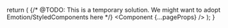 

  return (
    <SiteProvider>
      <LocaleProvider i18nData={pageProps.i18nData}>
        <NodeDataProvider nodeVersionData={pageProps.nodeVersionData}>
          <MotionConfig reducedMotion="user">
            {/* @TODO: This is a temporary solution. We might want to adopt Emotion/StyledComponents here */}
            <style jsx global>
              {`
                body {
                  font: 400 20px/1.5 ${sourceSansPro.style.fontFamily}, 'Open Sans',
                    Roboto, 'San Francisco', Helvetica, Arial, sans-serif;
                }
              `}
            </style>
            <Component {...pageProps} />
          </MotionConfig>
        </NodeDataProvider>
      </LocaleProvider>
    </SiteProvider>
  );
}
